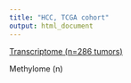 ```yaml
---
title: "HCC, TCGA cohort"
output: html_document
---
```


[Transcriptome (n=286 tumors)](HCC_TCGA_exp.html)

Methylome (n)
